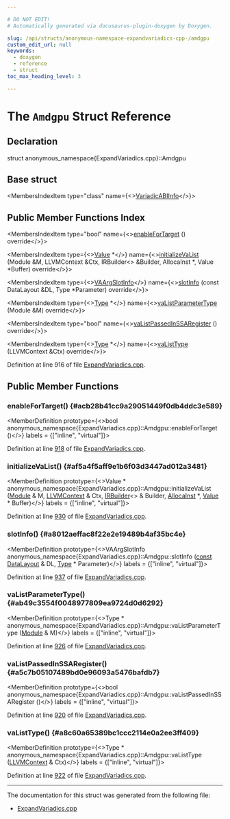 ```yaml
---

# DO NOT EDIT!
# Automatically generated via docusaurus-plugin-doxygen by Doxygen.

slug: /api/structs/anonymous-namespace-expandvariadics-cpp-/amdgpu
custom_edit_url: null
keywords:
  - doxygen
  - reference
  - struct
toc_max_heading_level: 3

---
```





# The `Amdgpu` Struct Reference

<DoxygenPage pluginConfig={pluginConfig}>



## Declaration

<CodeBlock>struct anonymous_namespace{ExpandVariadics.cpp}::Amdgpu</CodeBlock>

## Base struct

<MembersIndex>

<MembersIndexItem
  type="class"
  name={<><a href="/docs/api/classes/anonymous-namespace-expandvariadics-cpp-/variadicabiinfo">VariadicABIInfo</a></>}>
</MembersIndexItem>

</MembersIndex>

## Public Member Functions Index

<MembersIndex>

<MembersIndexItem
  type="bool"
  name={<><a href="#acb28b41cc9a29051449f0db4ddc3e589">enableForTarget</a> () override</>}>
</MembersIndexItem>

<MembersIndexItem
  type={<><a href="/docs/api/classes/llvm/value">Value</a> &#42;</>}
  name={<><a href="#af5a4f5aff9e1b6f03d3447ad012a3481">initializeVaList</a> (Module &amp;M, LLVMContext &amp;Ctx, IRBuilder&lt;&gt; &amp;Builder, AllocaInst &#42;, Value &#42;Buffer) override</>}>
</MembersIndexItem>

<MembersIndexItem
  type={<><a href="/docs/api/structs/anonymous-namespace-expandvariadics-cpp-/variadicabiinfo/vaargslotinfo">VAArgSlotInfo</a></>}
  name={<><a href="#a8012aeffac8f22e2e19489b4af35bc4e">slotInfo</a> (const DataLayout &amp;DL, Type &#42;Parameter) override</>}>
</MembersIndexItem>

<MembersIndexItem
  type={<><a href="/docs/api/classes/llvm/type">Type</a> &#42;</>}
  name={<><a href="#ab49c3554f0048977809ea9724d0d6292">vaListParameterType</a> (Module &amp;M) override</>}>
</MembersIndexItem>

<MembersIndexItem
  type="bool"
  name={<><a href="#a5c7b05107489bd0e96093a5476bafdb7">vaListPassedInSSARegister</a> () override</>}>
</MembersIndexItem>

<MembersIndexItem
  type={<><a href="/docs/api/classes/llvm/type">Type</a> &#42;</>}
  name={<><a href="#a8c60a65389bc1ccc2114e0a2ee3ff409">vaListType</a> (LLVMContext &amp;Ctx) override</>}>
</MembersIndexItem>

</MembersIndex>


Definition at line 916 of file <a href="/docs/api/files/lib/lib/transforms/lib/transforms/ipo/expandvariadics-cpp">ExpandVariadics.cpp</a>.

<SectionDefinition>

## Public Member Functions

### enableForTarget() {#acb28b41cc9a29051449f0db4ddc3e589}

<MemberDefinition
  prototype={<>bool anonymous&#95;namespace&#123;ExpandVariadics.cpp&#125;::Amdgpu::enableForTarget ()</>}
  labels = {["inline", "virtual"]}>

Definition at line <a href="/docs/api/files/lib/lib/transforms/lib/transforms/ipo/expandvariadics-cpp/#l00918">918</a> of file <a href="/docs/api/files/lib/lib/transforms/lib/transforms/ipo/expandvariadics-cpp">ExpandVariadics.cpp</a>.
</MemberDefinition>

### initializeVaList() {#af5a4f5aff9e1b6f03d3447ad012a3481}

<MemberDefinition
  prototype={<>Value &#42; anonymous&#95;namespace&#123;ExpandVariadics.cpp&#125;::Amdgpu::initializeVaList (<a href="/docs/api/classes/llvm/module">Module</a> &amp; M, <a href="/docs/api/classes/llvm/llvmcontext">LLVMContext</a> &amp; Ctx, <a href="/docs/api/classes/llvm/irbuilder">IRBuilder</a>&lt;&gt; &amp; Builder, <a href="/docs/api/classes/llvm/allocainst">AllocaInst</a> &#42;, <a href="/docs/api/classes/llvm/value">Value</a> &#42; Buffer)</>}
  labels = {["inline", "virtual"]}>

Definition at line <a href="/docs/api/files/lib/lib/transforms/lib/transforms/ipo/expandvariadics-cpp/#l00930">930</a> of file <a href="/docs/api/files/lib/lib/transforms/lib/transforms/ipo/expandvariadics-cpp">ExpandVariadics.cpp</a>.
</MemberDefinition>

### slotInfo() {#a8012aeffac8f22e2e19489b4af35bc4e}

<MemberDefinition
  prototype={<>VAArgSlotInfo anonymous&#95;namespace&#123;ExpandVariadics.cpp&#125;::Amdgpu::slotInfo (<a href="/docs/api/files/lib/lib/target/lib/target/aarch64/aarch64promoteconstant-cpp/#a90f8350fecae261c25be85d38b451bff">const</a> <a href="/docs/api/classes/llvm/datalayout">DataLayout</a> &amp; DL, <a href="/docs/api/classes/llvm/type">Type</a> &#42; Parameter)</>}
  labels = {["inline", "virtual"]}>

Definition at line <a href="/docs/api/files/lib/lib/transforms/lib/transforms/ipo/expandvariadics-cpp/#l00937">937</a> of file <a href="/docs/api/files/lib/lib/transforms/lib/transforms/ipo/expandvariadics-cpp">ExpandVariadics.cpp</a>.
</MemberDefinition>

### vaListParameterType() {#ab49c3554f0048977809ea9724d0d6292}

<MemberDefinition
  prototype={<>Type &#42; anonymous&#95;namespace&#123;ExpandVariadics.cpp&#125;::Amdgpu::vaListParameterType (<a href="/docs/api/classes/llvm/module">Module</a> &amp; M)</>}
  labels = {["inline", "virtual"]}>

Definition at line <a href="/docs/api/files/lib/lib/transforms/lib/transforms/ipo/expandvariadics-cpp/#l00926">926</a> of file <a href="/docs/api/files/lib/lib/transforms/lib/transforms/ipo/expandvariadics-cpp">ExpandVariadics.cpp</a>.
</MemberDefinition>

### vaListPassedInSSARegister() {#a5c7b05107489bd0e96093a5476bafdb7}

<MemberDefinition
  prototype={<>bool anonymous&#95;namespace&#123;ExpandVariadics.cpp&#125;::Amdgpu::vaListPassedInSSARegister ()</>}
  labels = {["inline", "virtual"]}>

Definition at line <a href="/docs/api/files/lib/lib/transforms/lib/transforms/ipo/expandvariadics-cpp/#l00920">920</a> of file <a href="/docs/api/files/lib/lib/transforms/lib/transforms/ipo/expandvariadics-cpp">ExpandVariadics.cpp</a>.
</MemberDefinition>

### vaListType() {#a8c60a65389bc1ccc2114e0a2ee3ff409}

<MemberDefinition
  prototype={<>Type &#42; anonymous&#95;namespace&#123;ExpandVariadics.cpp&#125;::Amdgpu::vaListType (<a href="/docs/api/classes/llvm/llvmcontext">LLVMContext</a> &amp; Ctx)</>}
  labels = {["inline", "virtual"]}>

Definition at line <a href="/docs/api/files/lib/lib/transforms/lib/transforms/ipo/expandvariadics-cpp/#l00922">922</a> of file <a href="/docs/api/files/lib/lib/transforms/lib/transforms/ipo/expandvariadics-cpp">ExpandVariadics.cpp</a>.
</MemberDefinition>

</SectionDefinition>

<hr/>

The documentation for this struct was generated from the following file:

<ul>
<li><a href="/docs/api/files/lib/lib/transforms/lib/transforms/ipo/expandvariadics-cpp">ExpandVariadics.cpp</a></li>
</ul>

</DoxygenPage>
